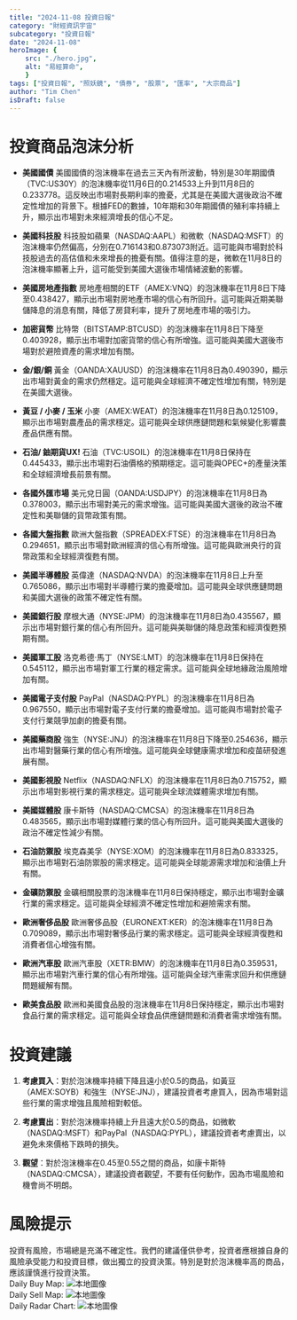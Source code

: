 ```yaml
---
title: "2024-11-08 投資日報"
category: "財經資訊宇宙"
subcategory: "投資日報"
date: "2024-11-08"
heroImage: {
    src: "./hero.jpg",
    alt: "易經算命",
    }
tags: ["投資日報", "照妖鏡", "債券", "股票", "匯率", "大宗商品"]
author: "Tim Chen"
isDraft: false
---
```

# 投資商品泡沫分析

- **美國國債**
  美國國債的泡沫機率在過去三天內有所波動，特別是30年期國債（TVC:US30Y）的泡沫機率從11月6日的0.214533上升到11月8日的0.233778。這反映出市場對長期利率的擔憂，尤其是在美國大選後政治不確定性增加的背景下。根據FED的數據，10年期和30年期國債的殖利率持續上升，顯示出市場對未來經濟增長的信心不足。

- **美國科技股**
  科技股如蘋果（NASDAQ:AAPL）和微軟（NASDAQ:MSFT）的泡沫機率仍然偏高，分別在0.716143和0.873073附近。這可能與市場對於科技股過去的高估值和未來增長的擔憂有關。值得注意的是，微軟在11月8日的泡沫機率顯著上升，這可能受到美國大選後市場情緒波動的影響。

- **美國房地產指數**
  房地產相關的ETF（AMEX:VNQ）的泡沫機率在11月8日下降至0.438427，顯示出市場對房地產市場的信心有所回升。這可能與近期美聯儲降息的消息有關，降低了房貸利率，提升了房地產市場的吸引力。

- **加密貨幣**
  比特幣（BITSTAMP:BTCUSD）的泡沫機率在11月8日下降至0.403928，顯示出市場對加密貨幣的信心有所增強。這可能與美國大選後市場對於避險資產的需求增加有關。

- **金/銀/銅**
  黃金（OANDA:XAUUSD）的泡沫機率在11月8日為0.490390，顯示出市場對黃金的需求仍然穩定。這可能與全球經濟不確定性增加有關，特別是在美國大選後。

- **黃豆 / 小麥 / 玉米**
  小麥（AMEX:WEAT）的泡沫機率在11月8日為0.125109，顯示出市場對農產品的需求穩定。這可能與全球供應鏈問題和氣候變化影響農產品供應有關。

- **石油/ 鈾期貨UX!**
  石油（TVC:USOIL）的泡沫機率在11月8日保持在0.445433，顯示出市場對石油價格的預期穩定。這可能與OPEC+的產量決策和全球經濟增長前景有關。

- **各國外匯市場**
  美元兌日圓（OANDA:USDJPY）的泡沫機率在11月8日為0.378003，顯示出市場對美元的需求增強。這可能與美國大選後的政治不確定性和美聯儲的貨幣政策有關。

- **各國大盤指數**
  歐洲大盤指數（SPREADEX:FTSE）的泡沫機率在11月8日為0.294651，顯示出市場對歐洲經濟的信心有所增強。這可能與歐洲央行的貨幣政策和全球經濟復甦有關。

- **美國半導體股**
  英偉達（NASDAQ:NVDA）的泡沫機率在11月8日上升至0.765086，顯示出市場對半導體行業的擔憂增加。這可能與全球供應鏈問題和美國大選後的政策不確定性有關。

- **美國銀行股**
  摩根大通（NYSE:JPM）的泡沫機率在11月8日為0.435567，顯示出市場對銀行業的信心有所回升。這可能與美聯儲的降息政策和經濟復甦預期有關。

- **美國軍工股**
  洛克希德·馬丁（NYSE:LMT）的泡沫機率在11月8日保持在0.545112，顯示出市場對軍工行業的穩定需求。這可能與全球地緣政治風險增加有關。

- **美國電子支付股**
  PayPal（NASDAQ:PYPL）的泡沫機率在11月8日為0.967550，顯示出市場對電子支付行業的擔憂增加。這可能與市場對於電子支付行業競爭加劇的擔憂有關。

- **美國藥商股**
  強生（NYSE:JNJ）的泡沫機率在11月8日下降至0.254636，顯示出市場對醫藥行業的信心有所增強。這可能與全球健康需求增加和疫苗研發進展有關。

- **美國影視股**
  Netflix（NASDAQ:NFLX）的泡沫機率在11月8日為0.715752，顯示出市場對影視行業的需求穩定。這可能與全球流媒體需求增加有關。

- **美國媒體股**
  康卡斯特（NASDAQ:CMCSA）的泡沫機率在11月8日為0.483565，顯示出市場對媒體行業的信心有所回升。這可能與美國大選後的政治不確定性減少有關。

- **石油防禦股**
  埃克森美孚（NYSE:XOM）的泡沫機率在11月8日為0.833325，顯示出市場對石油防禦股的需求穩定。這可能與全球能源需求增加和油價上升有關。

- **金礦防禦股**
  金礦相關股票的泡沫機率在11月8日保持穩定，顯示出市場對金礦行業的需求穩定。這可能與全球經濟不確定性增加和避險需求有關。

- **歐洲奢侈品股**
  歐洲奢侈品股（EURONEXT:KER）的泡沫機率在11月8日為0.709089，顯示出市場對奢侈品行業的需求穩定。這可能與全球經濟復甦和消費者信心增強有關。

- **歐洲汽車股**
  歐洲汽車股（XETR:BMW）的泡沫機率在11月8日為0.359531，顯示出市場對汽車行業的信心有所增強。這可能與全球汽車需求回升和供應鏈問題緩解有關。

- **歐美食品股**
  歐洲和美國食品股的泡沫機率在11月8日保持穩定，顯示出市場對食品行業的需求穩定。這可能與全球食品供應鏈問題和消費者需求增強有關。

# 投資建議

1. **考慮買入**：對於泡沫機率持續下降且遠小於0.5的商品，如黃豆（AMEX:SOYB）和強生（NYSE:JNJ），建議投資者考慮買入，因為市場對這些行業的需求增強且風險相對較低。

2. **考慮賣出**：對於泡沫機率持續上升且遠大於0.5的商品，如微軟（NASDAQ:MSFT）和PayPal（NASDAQ:PYPL），建議投資者考慮賣出，以避免未來價格下跌時的損失。

3. **觀望**：對於泡沫機率在0.45至0.55之間的商品，如康卡斯特（NASDAQ:CMCSA），建議投資者觀望，不要有任何動作，因為市場風險和機會尚不明朗。

# 風險提示

投資有風險，市場總是充滿不確定性。我們的建議僅供參考，投資者應根據自身的風險承受能力和投資目標，做出獨立的投資決策。特別是對於泡沫機率高的商品，應該謹慎進行投資決策。
<br />
Daily Buy Map:
![本地圖像](./buyMap.svg)
<br />
Daily Sell Map:
![本地圖像](./sellMap.svg)
<br />
Daily Radar Chart:
![本地圖像](./radar.svg)
<br />
